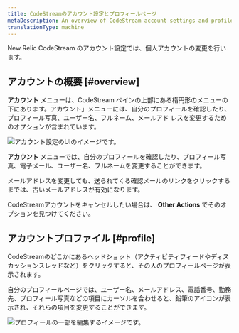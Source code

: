 ```yaml
---
title: CodeStreamのアカウント設定とプロフィールページ
metaDescription: An overview of CodeStream account settings and profile pages.
translationType: machine
---
```


New Relic CodeStream のアカウント設定では、個人アカウントの変更を行います。

## アカウントの概要 [#overview]

**アカウント** メニューは、CodeStream ペインの上部にある楕円形のメニューの下にあります。アカウント」メニューには、自分のプロフィールを確認したり、プロフィール写真、ユーザー名、フルネーム、メールアド レスを変更するためのオプションが含まれています。

![アカウント設定のUIのイメージです。](/images/AccountSettings2.png "アカウント設定") <figcaption>**アカウント** メニューでは、自分のプロフィールを確認したり、プロフィール写真、電子メール、ユーザー名、フルネームを変更することができます。</figcaption>

メールアドレスを変更しても、送られてくる確認メールのリンクをクリックするまでは、古いメールアドレスが有効になります。

CodeStreamアカウントをキャンセルしたい場合は、 **Other Actions** でそのオプションを見つけてください。

## アカウントプロファイル [#profile]

CodeStreamのどこかにあるヘッドショット（アクティビティフィードやディスカッションスレッドなど）をクリックすると、その人のプロフィールページが表示されます。

自分のプロフィールページでは、ユーザー名、メールアドレス、電話番号、勤務先、プロフィール写真などの項目にカーソルを合わせると、鉛筆のアイコンが表示され、それらの項目を変更することができます。

![プロフィールの一部を編集するイメージです。](/images/EditProfile.png "プロフィールの編集")
